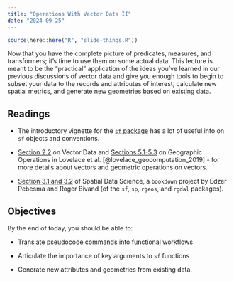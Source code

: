 ```yaml
---
title: "Operations With Vector Data II"
date: "2024-09-25"
---
```


```r
source(here::here("R", "slide-things.R"))
```

Now that you have the complete picture of predicates, measures, and transformers; it's time to use them on some actual data. This lecture is meant to be the "practical" application of the ideas you've learned in our previous discussions of vector data and give you enough tools to begin to subset your data to the records and attributes of interest, calculate new spatial metrics, and generate new geometries based on existing data.

## Readings

- <i class="fas fa-external-link-square-alt"></i> The introductory vignette for the [`sf` package](https://r-spatial.github.io/sf/articles/sf1.html) has a lot of useful info on `sf` objects and conventions.

- <i class="fas fa-book"></i> [Section 2.2](https://geocompr.robinlovelace.net/spatial-class.html) on Vector Data and [Sections 5.1-5.3](https://geocompr.robinlovelace.net/geometric-operations.html) on Geographic Operations in Lovelace et al. [@lovelace_geocomputation_2019] - for more details about vectors and geometric operations on vectors.

- <i class="fas fa-external-link-square-alt"></i> [Section 3.1 and 3.2](https://r-spatial.org/book/03-Geometries.html) of Spatial Data Science, a `bookdown` project by Edzer Pebesma and Roger Bivand (of the `sf`, `sp`, `rgeos`, and `rgdal` packages).

## Objectives

By the end of today, you should be able to: 

- Translate pseudocode commands into functional workflows

- Articulate the importance of key arguments to `sf` functions

- Generate new attributes and geometries from existing data.

<!--
## Slides
The slides for today's lesson are available online as an HTML file. Use the buttons below to open the slides either as an interactive website or as a static PDF (for printing or storing for later). You can also click in the slides below and navigate through them with your left and right arrow keys.

```r
slide_buttons("/slides/11-slides")
```

<div>

```{=html}
<iframe class="slide-deck" src="/slides/11-slides.html"></iframe>
```

</div> -->